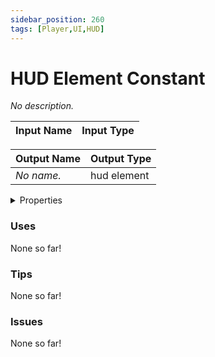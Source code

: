 ```yaml
---
sidebar_position: 260
tags: [Player,UI,HUD]
---
```


# HUD Element Constant

*No description.*




<EsbSvg />

| Input Name | Input Type |
|-----------|-----------|

| Output Name | Output Type |
|-----------|-----------|
| *No name.* | hud element |


<details>
  <summary>Properties</summary>
  <div>
    <div>
    <table>
      <thead>
        <tr>
          <th>Is beta required?</th>
          <th>❌</th>
        </tr>
        <tr>
          <th>Is this chip a trolling risk?</th>
          <th>❌</th>
        </tr>
        <tr>
          <th>Chip UUID</th>
          <th>4a3c3d38-f1a4-493b-977f-5444ab2d404b</th>
        </tr>
      </thead>
    </table>
    </div>
  </div>
</details>

### Uses

None so far!

### Tips

None so far!

### Issues

None so far!